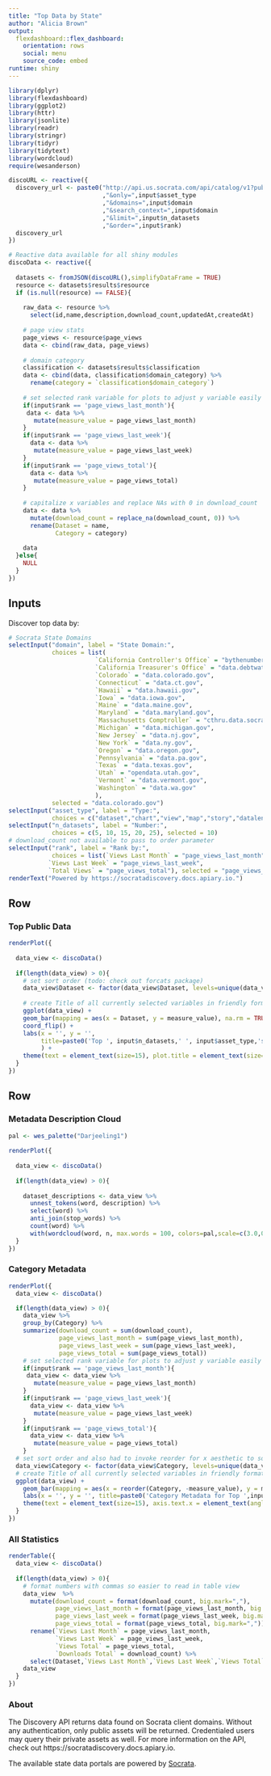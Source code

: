 ```yaml
---
title: "Top Data by State"
author: "Alicia Brown"
output: 
  flexdashboard::flex_dashboard:
    orientation: rows
    social: menu
    source_code: embed
runtime: shiny
---
```

```r
library(dplyr)
library(flexdashboard)
library(ggplot2)
library(httr)
library(jsonlite)
library(readr)
library(stringr)
library(tidyr)
library(tidytext)
library(wordcloud)
require(wesanderson)
```

```r
discoURL <- reactive({
  discovery_url <- paste0("http://api.us.socrata.com/api/catalog/v1?published=true"
                          ,"&only=",input$asset_type
                          ,"&domains=",input$domain
                          ,"&search_context=",input$domain
                          ,"&limit=",input$n_datasets
                          ,"&order=",input$rank)
  discovery_url
})
```

```r
# Reactive data available for all shiny modules
discoData <- reactive({
  
  datasets <- fromJSON(discoURL(),simplifyDataFrame = TRUE)
  resource <- datasets$results$resource
  if (is.null(resource) == FALSE){
  
    raw_data <- resource %>%
      select(id,name,description,download_count,updatedAt,createdAt)
    
    # page view stats
    page_views <- resource$page_views
    data <- cbind(raw_data, page_views)
    
    # domain category
    classification <- datasets$results$classification
    data <- cbind(data, classification$domain_category) %>%
      rename(category = `classification$domain_category`)
    
    # set selected rank variable for plots to adjust y variable easily
    if(input$rank == 'page_views_last_month'){
     data <- data %>%
       mutate(measure_value = page_views_last_month)
    }
    if(input$rank == 'page_views_last_week'){
      data <- data %>%
       mutate(measure_value = page_views_last_week)
    }
    if(input$rank == 'page_views_total'){
      data <- data %>%
       mutate(measure_value = page_views_total)
    }
    
    # capitalize x variables and replace NAs with 0 in download_count
    data <- data %>%
      mutate(download_count = replace_na(download_count, 0)) %>%
      rename(Dataset = name,
             Category = category)
    
    data
  }else{
    NULL
  }
})
```

Inputs {.sidebar data-width=300}
-----------------------------------------------------------------------

Discover top data by:

```r
# Socrata State Domains
selectInput("domain", label = "State Domain:",
            choices = list(
                        `California Controller's Office` = "bythenumbers.sco.ca.gov",
                        `California Treasurer's Office` = "data.debtwatch.treasurer.ca.gov",
                        `Colorado` = "data.colorado.gov",
                        `Connecticut` = "data.ct.gov",
                        `Hawaii` = "data.hawaii.gov",
                        `Iowa` = "data.iowa.gov",
                        `Maine` = "data.maine.gov",
                        `Maryland` = "data.maryland.gov",
                        `Massachusetts Comptroller` = "cthru.data.socrata.com",
                        `Michigan` = "data.michigan.gov",
                        `New Jersey` = "data.nj.gov",
                        `New York` = "data.ny.gov",
                        `Oregon` = "data.oregon.gov",
                        `Pennsylvania` = "data.pa.gov",
                        `Texas` = "data.texas.gov",
                        `Utah` = "opendata.utah.gov",
                        `Vermont` = "data.vermont.gov",
                        `Washington` = "data.wa.gov"
                        ), 
            selected = "data.colorado.gov")
selectInput("asset_type", label = "Type:",
            choices = c("dataset","chart","view","map","story","datalens"), selected="dataset")
selectInput("n_datasets", label = "Number:",
            choices = c(5, 10, 15, 20, 25), selected = 10)
# download_count not available to pass to order parameter
selectInput("rank", label = "Rank by:",
            choices = list(`Views Last Month` = "page_views_last_month",
           `Views Last Week` = "page_views_last_week",
           `Total Views` = "page_views_total"), selected = "page_views_last_month")
renderText("Powered by https://socratadiscovery.docs.apiary.io.")
```

Row
-----------------------------------------------------------------------

### Top Public Data
    
```r
renderPlot({
  
  data_view <- discoData()
  
  if(length(data_view) > 0){
    # set sort order (todo: check out forcats package)
    data_view$Dataset <- factor(data_view$Dataset, levels=unique(data_view$Dataset[order(data_view$measure_value)]))
    
    # create Title of all currently selected variables in friendly format and make plot text more easily readable
    ggplot(data_view) +
    geom_bar(mapping = aes(x = Dataset, y = measure_value), na.rm = TRUE, stat = "identity") +
    coord_flip() +
    labs(x = '', y = '', 
         title=paste0('Top ', input$n_datasets,' ', input$asset_type,'s for ', input$domain,' by ',str_to_title(str_replace_all(input$rank,'_',' ')))
         ) +
    theme(text = element_text(size=15), plot.title = element_text(size=15, hjust=0.5))
  }
})
```

Row {.tabset}
-----------------------------------------------------------------------

### Metadata Description Cloud
    
```r
pal <- wes_palette("Darjeeling1")
		
renderPlot({
  
  data_view <- discoData()
  
  if(length(data_view) > 0){
  
    dataset_descriptions <- data_view %>%
      unnest_tokens(word, description) %>%
      select(word) %>%
      anti_join(stop_words) %>%
      count(word) %>%
      with(wordcloud(word, n, max.words = 100, colors=pal,scale=c(3.0,0.5), rot.per=0.1))
  }
})
```

### Category Metadata

```r
renderPlot({
  data_view <- discoData()

  if(length(data_view) > 0){
    data_view %>%
    group_by(Category) %>%
    summarize(download_count = sum(download_count),
              page_views_last_month = sum(page_views_last_month),
              page_views_last_week = sum(page_views_last_week),
              page_views_total = sum(page_views_total))
    # set selected rank variable for plots to adjust y variable easily
    if(input$rank == 'page_views_last_month'){
     data_view <- data_view %>%
       mutate(measure_value = page_views_last_month)
    }
    if(input$rank == 'page_views_last_week'){
      data_view <- data_view %>%
       mutate(measure_value = page_views_last_week)
    }
    if(input$rank == 'page_views_total'){
      data_view <- data_view %>%
       mutate(measure_value = page_views_total)
    }
  # set sort order and also had to invoke reorder for x aesthetic to sort decreasing
  data_view$Category <- factor(data_view$Category, levels=unique(data_view$Category[order(data_view$measure_value)]))
  # create Title of all currently selected variables in friendly format and make plot text more easily readable
  ggplot(data_view) +
    geom_bar(mapping = aes(x = reorder(Category, -measure_value), y = measure_value), na.rm = TRUE, stat = "identity") +
    labs(x = '', y = '', title=paste0('Category Metadata for Top ',input$n_datasets,' ',input$asset_type,'s by ',str_to_title(str_replace_all(input$rank,'_',' ')))) +
    theme(text = element_text(size=15), axis.text.x = element_text(angle=45, hjust=1),plot.title = element_text(size=15, hjust=0.5))
  }
})
```
   
### All Statistics

```r
renderTable({
  data_view <- discoData() 
  
  if(length(data_view) > 0){
    # format numbers with commas so easier to read in table view
    data_view  %>%
      mutate(download_count = format(download_count, big.mark=","),
             page_views_last_month = format(page_views_last_month, big.mark=","),
             page_views_last_week = format(page_views_last_week, big.mark=","),
             page_views_total = format(page_views_total, big.mark=",")) %>%
      rename(`Views Last Month` = page_views_last_month,
             `Views Last Week` = page_views_last_week,
             `Views Total` = page_views_total,
             `Downloads Total` = download_count) %>%
      select(Dataset,`Views Last Month`,`Views Last Week`,`Views Total`,`Downloads Total`)
    data_view
  }
})
```

### About

The Discovery API returns data found on Socrata client domains. Without any authentication, only public assets will be returned. Credentialed users may query their private assets as well. For more information on the API, check out https://socratadiscovery.docs.apiary.io.

The available state data portals are powered by [Socrata](https://socrata.com/).